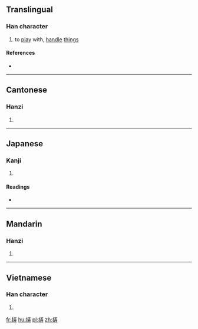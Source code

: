==Translingual==

===Han character===
{{Han char|rn=64|rad=手|as=07|sn=10|four=|canj=QMGT|ids=⿰扌弄}}

# to [[play]] with, [[handle]] [[thing]]s

====References====
* {{Han ref|kx=0431.360|dkj=12101|dj=0781.070|hdz=31877.110|uh=6335|ud=25397}}

----

==Cantonese==

===Hanzi===
{{yue-hanzi|jyut=[[lung6]]|y=lung6}}

# {{defn|lang=yue|sort=手07}}

----

==Japanese==

===Kanji===
{{ja-kanji|grade=|rs=手07}}

# {{defn|lang=ja|sort=手07}}

====Readings====
* {{ja-readings|on=[[ろう]] (rō), [[る]] (ru)|kun=[[もてあそぶ]] (moteasobu)}}

----

==Mandarin==

===Hanzi===
{{cmn-hanzi|pin=[[lòng]] ([[long4]])|wg=lung<sup>4</sup>}}

# {{defn|lang=cmn|sort=手07}}

----

==Vietnamese==

===Han character===
{{vi-hantu|lỏng|rs=手07}}

# {{defn|lang=vi|sort=手07}}

[[fr:挵]]
[[hu:挵]]
[[pl:挵]]
[[zh:挵]]